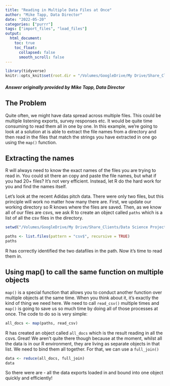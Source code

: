 ```yaml
---
title: "Reading in Multiple Data Files at Once"
author: "Mike Tapp, Data Director"
date: "2022-05-20"
categories: ["purrr"]
tags: ["import_files", "load_files"]
output:
  html_document:
    toc: true
    toc_float:
      collapsed: false
      smooth_scroll: false
---
```


```r
library(tidyverse)
knitr::opts_knit$set(root.dir = "/Volumes/GoogleDrive/My Drive/Share_Clients/Data Science Project Work/Slack Overflow/reading_multiple_files/data")
```

#### *Answer originally provided by Mike Tapp, Data Director*

## The Problem

Quite often, we might have data spread across multiple files. This could be multiple listening exports, survey responses etc. It would be quite time consuming to read them all in one by one. In this example, we're going to look at a solution at is able to extract the file names from a directory and then read in the files that match the strings you have extracted in one go using the `map()` function.


## Extracting the names

R will always need to know the exact names of the files you are trying to read in. You could sit there an copy and paste the file names, but what if you had 20+ files? It's not very efficient. Instead, let R do the hard work for you and find the names itself.

Let's look at the recent Adidas pitch data. There were only two files, but this principle will work no matter how many there are. First, we update our working directory so R knows where the files are saved. Then, as we know all of our files are csvs, we ask R to create an object called `paths` which is a list of all the csv files in the directory.

```r
setwd("/Volumes/GoogleDrive/My Drive/Share_Clients/Data Science Project Work/Slack Overflow/reading_multiple_files/data")

paths <- list.files(pattern = "csv$", recursive = TRUE)
paths

```

R has correctly identified the two datafiles in the path. Now it's time to read them in.

## Using map() to call the same function on multiple objects

`map()` is a special function that allows you to conduct another function over multiple objects at the same time. When you think about it, it's exactly the kind of thing we need here. We need to call `read_csv()` multiple times and `map()` is going to save us so much time by doing all of those processes at once. The code to do so is very simple:

```r
all_docs <- map(paths, read_csv)

```

R has created an object called `all_docs` which is the result reading in all the csvs. Great! We aren't quite there though because at the moment, whilst all the data is in our R environment, they are living as separate objects in that list. We need to bind them all together. For that, we can use a `full_join()`

```r
data <- reduce(all_docs, full_join)
data
```


So there were are - all the data exports loaded in and bound into one object quickly and efficiently!